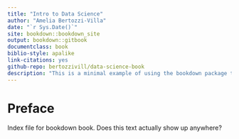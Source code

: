 ```yaml
---
title: "Intro to Data Science"
author: "Amelia Bertozzi-Villa"
date: "`r Sys.Date()`"
site: bookdown::bookdown_site
output: bookdown::gitbook
documentclass: book
biblio-style: apalike
link-citations: yes
github-repo: bertozzivill/data-science-book
description: "This is a minimal example of using the bookdown package to write a book. The output format for this example is bookdown::gitbook."
---
```


# Preface {-}

Index file for bookdown book.  Does this text actually show up anywhere?

